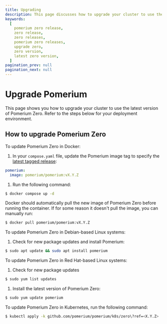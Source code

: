 ```yaml
---
title: Upgrading
description: This page discusses how to upgrade your cluster to use the latest version of Pomerium Zero.
keywords:
  [
    pomerium zero release,
    zero release,
    zero releases,
    pomerium zero releases,
    upgrade zero,
    zero version,
    latest zero version,
  ]
pagination_prev: null
pagination_next: null
---
```



# Upgrade Pomerium

This page shows you how to upgrade your cluster to use the latest version of Pomerium Zero. Refer to the steps below for your deployment environment.

## How to upgrade Pomerium Zero

<Tabs>
<TabItem label="Docker" value="docker">

To update Pomerium Zero in Docker:

1. In your `compose.yaml` file, update the Pomerium image tag to specify the [latest tagged release](https://github.com/pomerium/pomerium/tags):

```yaml
pomerium:
  image: pomerium/pomerium:vX.Y.Z
```

1. Run the following command:

```bash
$ docker compose up -d
```

Docker should automatically pull the new image of Pomerium Zero before running the container. If for some reason it doesn't pull the image, you can manually run:

```bash
$ docker pull pomerium/pomerium:vX.Y.Z
```

</TabItem>
<TabItem label="Linux" value="linux">

To update Pomerium Zero in Debian-based Linux systems:

1. Check for new package updates and install Pomerium:

```bash
$ sudo apt update && sudo apt install pomerium
```

To update Pomerium Zero in Red Hat-based Linux systems:

1. Check for new package updates

```bash
$ sudo yum list updates
```

1. Install the latest version of Pomerium Zero:

```bash
$ sudo yum update pomerium
```

</TabItem>
<TabItem value="kubernetes" label="Kubernetes">

To update Pomerium Zero in Kubernetes, run the following command:

```bash
$ kubectl apply -k github.com/pomerium/pomerium/k8s/zero\?ref=<X.Y.Z>
```

</TabItem>
</Tabs>
